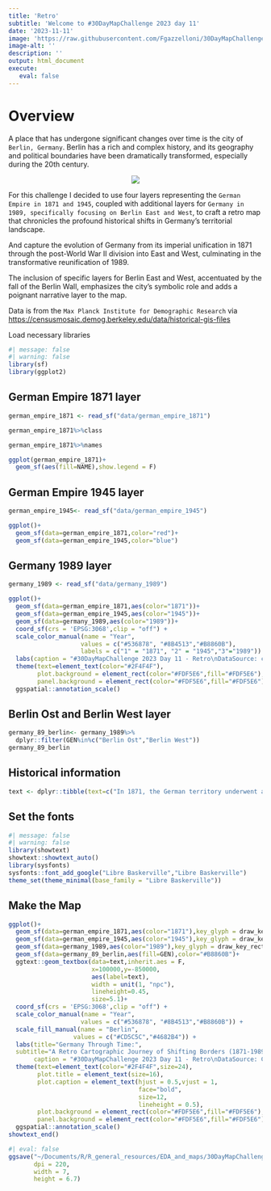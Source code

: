 ```yaml
---
title: 'Retro'
subtitle: 'Welcome to #30DayMapChallenge 2023 day 11'
date: '2023-11-11'
image: 'https://raw.githubusercontent.com/Fgazzelloni/30DayMapChallenge/master/2023/day11_retro/day11_retro.png'
image-alt: ''
description: ''
output: html_document
execute: 
   eval: false
---
```



# Overview

A place that has undergone significant changes over time is the city of `Berlin, Germany`. Berlin has a rich and complex history, and its geography and political boundaries have been dramatically transformed, especially during the 20th century. 



<center>
![](https://raw.githubusercontent.com/Fgazzelloni/30DayMapChallenge/master/2023/day11_retro/day11_retro.png)</center>


For this challenge I decided to use four layers representing the `German Empire in 1871 and 1945`, coupled with additional layers for `Germany in 1989, specifically focusing on Berlin East and West`, to craft a retro map that chronicles the profound historical shifts in Germany's territorial landscape.

And capture the evolution of Germany from its imperial unification in 1871 through the post-World War II division into East and West, culminating in the transformative reunification of 1989. 

The inclusion of specific layers for Berlin East and West, accentuated by the fall of the Berlin Wall, emphasizes the city's symbolic role and adds a poignant narrative layer to the map. 

Data is from the `Max Planck Institute for Demographic Research` via <https://censusmosaic.demog.berkeley.edu/data/historical-gis-files>


Load necessary libraries

```r
#| message: false
#| warning: false
library(sf)
library(ggplot2)
```

## German Empire 1871 layer

```r
german_empire_1871 <- read_sf("data/german_empire_1871")
```


```r
german_empire_1871%>%class
```


```r
german_empire_1871%>%names
```


```r
ggplot(german_empire_1871)+
  geom_sf(aes(fill=NAME),show.legend = F)
```

## German Empire 1945 layer

```r
german_empire_1945<- read_sf("data/german_empire_1945")
```


```r
ggplot()+
  geom_sf(data=german_empire_1871,color="red")+
  geom_sf(data=german_empire_1945,color="blue")
```


## Germany 1989 layer

```r
germany_1989 <- read_sf("data/germany_1989")
```



```r
ggplot()+
  geom_sf(data=german_empire_1871,aes(color="1871"))+
  geom_sf(data=german_empire_1945,aes(color="1945"))+
  geom_sf(data=germany_1989,aes(color="1989"))+
  coord_sf(crs = 'EPSG:3068',clip = "off") + 
  scale_color_manual(name = "Year", 
                    values = c("#536878", "#8B4513","#B8860B"), 
                    labels = c("1" = "1871", "2" = "1945","3"="1989")) +
  labs(caption = "#30DayMapChallenge 2023 Day 11 - Retro\nDataSource: censusmosaic - historical-gis-files | Map: @fgazzelloni") + 
  theme(text=element_text(color="#2F4F4F"),
        plot.background = element_rect(color="#FDF5E6",fill="#FDF5E6"),
        panel.background = element_rect(color="#FDF5E6",fill="#FDF5E6"))+
  ggspatial::annotation_scale()
```

## Berlin Ost and Berlin West layer

```r
germany_89_berlin<- germany_1989%>%
  dplyr::filter(GEN%in%c("Berlin Ost","Berlin West"))
germany_89_berlin
```


## Historical information

```r
text <- dplyr::tibble(text=c("In 1871, the German territory underwent a transformative change with the establishment of the German Empire, unifying diverse states under Prussian leadership. In 1945, after World War II, Germany faced significant territorial alterations with the division into East and West, symbolized by the Berlin Wall. The reunification in 1989 marked a historic shift, leading to the dissolution of the wall and the restoration of a unified Germany, symbolizing the end of the Cold War division and reshaping the nation borders. On November 9, 1989, the fall of the Berlin Wall became a momentous event, symbolizing the end of separation and a new era for Germany"))
```


## Set the fonts
```r
#| message: false
#| warning: false
library(showtext)
showtext::showtext_auto()
library(sysfonts)
sysfonts::font_add_google("Libre Baskerville","Libre Baskerville")
theme_set(theme_minimal(base_family = "Libre Baskerville"))
```

## Make the Map

```r
ggplot()+
  geom_sf(data=german_empire_1871,aes(color="1871"),key_glyph = draw_key_rect)+
  geom_sf(data=german_empire_1945,aes(color="1945"),key_glyph = draw_key_rect)+
  geom_sf(data=germany_1989,aes(color="1989"),key_glyph = draw_key_rect)+
  geom_sf(data=germany_89_berlin,aes(fill=GEN),color="#B8860B")+
  ggtext::geom_textbox(data=text,inherit.aes = F,
                       x=100000,y=-850000,
                       aes(label=text),
                       width = unit(1, "npc"),
                       lineheight=0.45,
                       size=5.1)+
  coord_sf(crs = 'EPSG:3068',clip = "off") + 
  scale_color_manual(name = "Year", 
                    values = c("#536878", "#8B4513","#B8860B")) +
  scale_fill_manual(name = "Berlin", 
                  values = c("#CD5C5C","#4682B4")) +
  labs(title="Germany Through Time:",
  subtitle="A Retro Cartographic Journey of Shifting Borders (1871-1989)",
       caption = "#30DayMapChallenge 2023 Day 11 - Retro\nDataSource: Censusmosaic - Historical-gis-files | Map: @fgazzelloni") + 
  theme(text=element_text(color="#2F4F4F",size=24),
        plot.title = element_text(size=16),
        plot.caption = element_text(hjust = 0.5,vjust = 1,
                                    face="bold",
                                    size=12,
                                    lineheight = 0.5),
        plot.background = element_rect(color="#FDF5E6",fill="#FDF5E6"),
        panel.background = element_rect(color="#FDF5E6",fill="#FDF5E6"))+
  ggspatial::annotation_scale()
showtext_end()
```

```r
#| eval: false
ggsave("~/Documents/R/R_general_resources/EDA_and_maps/30DayMapChallenge/2023/day11_retro/day11_retro.png",
       dpi = 220,
       width = 7,
       height = 6.7)
```


